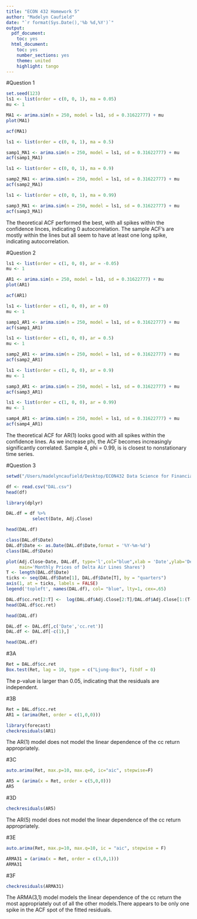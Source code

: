 ```yaml
---
title: "ECON 432 Homework 5"
author: "Madelyn Caufield"
date: "`r format(Sys.Date(),'%b %d,%Y')`"
output:
  pdf_document:
    toc: yes
  html_document:
    toc: yes
    number_sections: yes
    theme: united
    highlight: tango
---
```


#Question 1
```r
set.seed(123)
ls1 <- list(order = c(0, 0, 1), ma = 0.05)
mu <- 1

MA1 <- arima.sim(n = 250, model = ls1, sd = 0.31622777) + mu
plot(MA1)
```

```r
acf(MA1)
```

```r
ls1 <- list(order = c(0, 0, 1), ma = 0.5)

samp1_MA1 <- arima.sim(n = 250, model = ls1, sd = 0.31622777) + mu
acf(samp1_MA1)
```

```r
ls1 <- list(order = c(0, 0, 1), ma = 0.9)

samp2_MA1 <- arima.sim(n = 250, model = ls1, sd = 0.31622777) + mu
acf(samp2_MA1)
```

```r
ls1 <- list(order = c(0, 0, 1), ma = 0.99)

samp3_MA1 <- arima.sim(n = 250, model = ls1, sd = 0.31622777) + mu
acf(samp3_MA1)
```
The theoretical ACF performed the best, with all spikes within the confidence linces, indicating 0 autocorrelation. The sample ACF's are mostly within the lines but all seem to have at least one long spike, indicating autocorrelation. 

#Question 2
```r
ls1 <- list(order = c(1, 0, 0), ar = -0.05)
mu <- 1

AR1 <- arima.sim(n = 250, model = ls1, sd = 0.31622777) + mu
plot(AR1)
```

```r
acf(AR1)
```
```r
ls1 <- list(order = c(1, 0, 0), ar = 0)
mu <- 1

samp1_AR1 <- arima.sim(n = 250, model = ls1, sd = 0.31622777) + mu
acf(samp1_AR1)
```

```r
ls1 <- list(order = c(1, 0, 0), ar = 0.5)
mu <- 1

samp2_AR1 <- arima.sim(n = 250, model = ls1, sd = 0.31622777) + mu
acf(samp2_AR1)
```

```r
ls1 <- list(order = c(1, 0, 0), ar = 0.9)
mu <- 1

samp3_AR1 <- arima.sim(n = 250, model = ls1, sd = 0.31622777) + mu
acf(samp3_AR1)
```

```r
ls1 <- list(order = c(1, 0, 0), ar = 0.99)
mu <- 1

samp4_AR1 <- arima.sim(n = 250, model = ls1, sd = 0.31622777) + mu
acf(samp4_AR1)
```

The theoretical ACF for AR(1) looks good with all spikes within the confidence lines. As we increase phi, the ACF becomes increasingly significantly correlated. Sample 4, phi = 0.99, is is closest to nonstationary time series.

#Question 3
```r
setwd("/Users/madelyncaufield/Desktop/ECON432 Data Science for Financial Engineering/Homework 5")
```

```r
df <- read.csv("DAL.csv")
head(df)
```

```r
library(dplyr)

DAL.df = df %>%
          select(Date, Adj.Close)

head(DAL.df)
```

```r
class(DAL.df$Date)
DAL.df$Date <- as.Date(DAL.df$Date,format = '%Y-%m-%d')
class(DAL.df$Date)
```

```r
plot(Adj.Close~Date, DAL.df, type='l',col="blue",xlab = 'Date',ylab='Dela Air Lines Prices',
     main='Monthly Prices of Delta Air Lines Shares')
T <- length(DAL.df$Date)
ticks <- seq(DAL.df$Date[1], DAL.df$Date[T], by = "quarters")
axis(1, at = ticks, labels = FALSE)
legend('topleft', names(DAL.df), col= "blue", lty=1, cex=.65)
```

```r
DAL.df$cc.ret[2:T] <-  log(DAL.df$Adj.Close[2:T]/DAL.df$Adj.Close[1:(T-1)])
head(DAL.df$cc.ret)

head(DAL.df)
```

```r
DAL.df <- DAL.df[,c('Date','cc.ret')] 
DAL.df <- DAL.df[-c(1),]

head(DAL.df)
```

#3A
```r
Ret = DAL.df$cc.ret
Box.test(Ret, lag = 10, type = c("Ljung-Box"), fitdf = 0)
```
The p-value is larger than 0.05, indicating that the residuals are independent. 

#3B
```r
Ret = DAL.df$cc.ret
AR1 = (arima(Ret, order = c(1,0,0)))
```

```r
library(forecast)
checkresiduals(AR1)
```
The AR(1) model does not model the linear dependence of the cc return appropriately.

#3C
```r
auto.arima(Ret, max.p=10, max.q=0, ic="aic", stepwise=F)
```

```r
AR5 = (arima(x = Ret, order = c(5,0,0)))
AR5
```

#3D
```r
checkresiduals(AR5)
```
The AR(5) model does not model the linear dependence of the cc return appropriately.

#3E
```r
auto.arima(Ret, max.p=10, max.q=10, ic = "aic", stepwise = F)
```

```r
ARMA31 = (arima(x = Ret, order = c(3,0,1))) 
ARMA31
```

#3F
```r
checkresiduals(ARMA31)
```
The ARMA(3,1) model models the linear dependence of the cc return the most appropriately out of all the other models.There appears to be only one spike in the ACF spot of the fitted residuals.

















